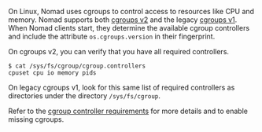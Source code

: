 On Linux, Nomad uses cgroups to control access to resources like CPU and
memory. Nomad supports both [cgroups v2](https://www.kernel.org/doc/html/latest/admin-guide/cgroup-v2.html) and the legacy [cgroups
v1](https://www.kernel.org/doc/html/latest/admin-guide/cgroup-v1/cgroups.html). When Nomad clients start, they determine the available cgroup controllers and include the attribute `os.cgroups.version` in their fingerprint.

On cgroups v2, you can verify that you have all required controllers.

```shell-session
$ cat /sys/fs/cgroup/cgroup.controllers
cpuset cpu io memory pids
```

On legacy cgroups v1, look for this same list of required controllers as directories under the directory `/sys/fs/cgroup`.

Refer to the [cgroup controller requirements](/nomad/docs/install/production/requirements#cgroup-controllers) for more details and to enable missing cgroups.
